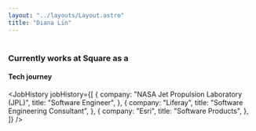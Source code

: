```yaml
---
layout: "../layouts/Layout.astro"
title: "Diana Lin"
---
```



# <StyledGradient text={frontmatter.title}/>

<Profile height={200} name={frontmatter.title} src={dianaProfile} width={200} />

### Currently works at Square as a <StyledGradient text="Software Engineer" />

#### Tech journey

<JobHistory
  jobHistory={[
    {
      company: "NASA Jet Propulsion Laboratory (JPL)",
      title: "Software Engineer",
    },
    {
      company: "Liferay",
      title: "Software Engineering Consultant",
    },
    {
      company: "Esri",
      title: "Software Products",
    },
  ]}
/>
